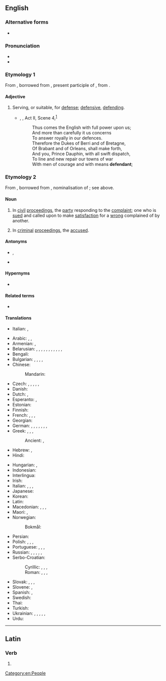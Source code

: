 {{also|défendant}}
==English==
{{wikipedia}}

===Alternative forms===
* {{alter|en|defendaunt||obsolete}}

===Pronunciation===
* {{IPA|en|/dɪˈfɛnd.ənt/}}
* {{audio|en|en-us-defendant.ogg|Audio (US)}}

===Etymology 1===
From {{inh|en|enm|defendaunt|t=defending; defending in a suit}}, borrowed from {{der|en|fro|defendant}}, present participle of {{m|fro|defendre}}, from {{der|en|la|dēfendō|dēfendere}}.

====Adjective====
{{en-adj}}

# Serving, or suitable, for [[defense]]; [[defensive]], [[defending]].
#* {{circa|1598}} {{w|William Shakespeare}}, ''{{w|Henry V (play)|Henry V}}'', Act II, Scene 4,<sup>[http://www.opensourceshakespeare.org/views/plays/play_view.php?WorkID=henry5&Act=2&Scene=4&Scope=scene]</sup>
#*: Thus comes the English with full power upon us;
#*: And more than carefully it us concerns
#*: To answer royally in our defences.
#*: Therefore the Dukes of Berri and of Bretagne,
#*: Of Brabant and of Orleans, shall make forth,
#*: And you, Prince Dauphin, with all swift dispatch,
#*: To line and new repair our towns of war
#*: With men of courage and with means '''defendant''';

===Etymology 2===
From {{inh|en|enm|defendaunt|t=defendant in a suit; defender}}, borrowed from {{der|en|fro|defendant}}, nominalisation of {{m|fro|defendant}}; see above.

====Noun====
{{en-noun}}

# {{lb|en|legal}} In [[civil]] [[proceedings]], the [[party]] responding to the [[complaint]]; one who is [[sued]] and called upon to make [[satisfaction]] for a [[wrong]] complained of by another.
# {{lb|en|legal}} In [[criminal]] [[proceedings]], the [[accused]].

====Antonyms====
* {{sense|in civil proceedings}} {{l|en|plaintiff}}, {{l|en|claimant}}
* {{sense|in criminal proceedings}} {{l|en|prosecutor}}

====Hypernyms====
* {{l|en|litigant}}

====Related terms====
* {{l|en|respondent}}

====Translations====
{{trans-top|party responding to the compliant}}
* Italian: {{t+|it|convenuto|m}}, {{t+|it|controparte|f}}
{{trans-mid}}
{{trans-bottom}}

{{trans-top|person prosecuted or sued, the accused}}
* Arabic: {{t|ar|مُدَّعًى عَلَيْهِ|m}}, {{t|ar|مُتَّهَم‎|m}}, {{t|ar|مُتَّهَمَة|f}}
* Armenian: {{t+|hy|ամբաստանյալ}} {{q|in criminal proceedings}}, {{t+|hy|պատասխանող}} {{q|in civil proceedings}}
* Belarusian: {{t|be|абвінава́чаны|m}}, {{t|be|абвінава́чаная|f}}, {{t|be|абвінава́чваны|m}}, {{t|be|абвінава́чваная|f}}, {{t|be|падвiно́ўны|m}}, {{t|be|падвiно́ўная|f}}, {{t|be|адка́зчык|m}}, {{t|be|адка́зчыца|f}}, {{t|be|падсу́дны|m}}, {{t|be|падсу́дная|f}}, {{t|be|падсудзі́мы|m}}, {{t|be|падсудзі́мая|f}}
* Bengali: {{t|bn|মুদ্দালেহ}}
* Bulgarian: {{t+|bg|обвиня́ем|m}}, {{t|bg|обвиня́ема|f}}, {{t|bg|отве́тник|m}}, {{t|bg|отве́тничка|f}}, {{t|bg|отве́тница|f}}
* Chinese:
*: Mandarin: {{t+|cmn|被告|tr=bèigào}}
* Czech: {{t+|cs|obžalovaný|m}}, {{t+|cs|obžalovaná|f}}, {{t+|cs|obviněný|m}}, {{t+|cs|obviněná|f}}, {{t|cs|žalovaný|m}}, {{t|cs|žalovaná|f}}
* Danish: {{t|da|indstævnte}}
* Dutch: {{t+|nl|verdachte|m|f}} {{q|in criminal proceedings}}, {{t+|nl|verweerder|m}} {{q|in civil proceedings}}
* Esperanto: {{t|eo|akuzito}} {{q|male or female}}, {{t|eo|akuzitino}} {{q|female}}
* Estonian: {{t|et|kaebealune}}
* Finnish: {{t+|fi|vastaaja}}
* French: {{t+|fr|inculpé|m}}, {{t+|fr|inculpée|f}}, {{t+|fr|défendeur|m}}, {{t+|fr|défenderesse|f}}
* Georgian: {{t|ka|მოპასუხე}}
* German: {{t+|de|Angeklagter|m}}, {{t+|de|Angeklagte|f}}, {{t|de|Angeschuldigter|m}}, {{t|de|Angeschuldigte|f}}, {{t+|de|Beschuldigter|m}}, {{t+|de|Beschuldigte|f}}, {{t+|de|Beklagter|m}}, {{t+|de|Beklagte|f}}
* Greek: {{t+|el|εναγόμενος|m}}, {{t+|el|εναγομένη|f}}, {{t+|el|κατηγορούμενος|m}}, {{t+|el|κατηγορουμένη|f}}
*: Ancient: {{t|grc|κατηγορούμενος|m}}, {{t|grc|κατηγορουμένη|f}}
* Hebrew: {{t+|he|נאשם|m|tr=ne'eshám|alt=נאשם \ נֶאֱשָׁם}}, {{t|he|נאשמת|f|tr=ne'eshémet|alt=נאשמת \ נֶאֱשֶׁמֶת}}
* Hindi: {{t+|hi|प्रतिवादी|m}}
{{trans-mid}}
* Hungarian: {{t+|hu|alperes}}, {{t+|hu|vádlott}}
* Indonesian: {{t+|id|tergugat}}
* Interlingua: {{t|ia|accusato}}
* Irish: {{t|ga|cosantóir|m}}
* Italian: {{t+|it|imputato|m}}, {{t+|it|imputata|f}}, {{t+|it|accusato|m}}, {{t+|it|accusata|f}}
* Japanese: {{t+|ja|被告|tr=ひこく, hikoku}}
* Korean: {{t+|ko|피고 (被告)}}
* Latin: {{t|la|reus|m}}
* Macedonian: {{t|mk|обвинет|m}}, {{t|mk|обвинета|f}}, {{t|mk|оптуженик|m}}, {{t|mk|оптуженичка|f}}
* Maori: {{t|mi|kaikaro}}, {{t|mi|whakatuaki}}
* Norwegian:
*: Bokmål: {{t|nb|anklagede}}
* Persian: {{t+|fa|خوانده|tr=xânde}}
* Polish: {{t+|pl|oskarżony|m}}, {{t+|pl|oskarżona|f}}, {{t+|pl|pozwany|m}}, {{t|pl|pozwana|f}}
* Portuguese: {{t+|pt|réu|m}}, {{t+|pt|ré|f}}, {{t+|pt|acusado|m}}, {{t|pt|acusada|f}}
* Russian: {{t+|ru|обвиня́емый|m}}, {{t+|ru|обвиня́емая|f}}, {{t+|ru|отве́тчик|m}}, {{t+|ru|отве́тчица|f}}, {{t+|ru|подсуди́мый|m}}, {{t+|ru|подсуди́мая|f}}
* Serbo-Croatian:
*: Cyrillic: {{t|sh|бра̑њенӣк|m}}, {{t|sh|бра̑њеница)|f}}, {{t|sh|оптужѐнӣк|m}}, {{t|sh|оптужѐница|f}}
*: Roman: {{t+|sh|brȃnjenīk|m}}, {{t+|sh|brȃnjenica|f}}, {{t+|sh|optužènīk|m}}, {{t+|sh|optužènica|f}}
* Slovak: {{t|sk|žalovaný|m}}, {{t|sk|žalovaná|f}}, {{t|sk|obžalovaný|m}}, {{t|sk|obžalovaná|f}}
* Slovene: {{t|sl|obtoženi|m}}, {{t|sl|obtožena|f}}
* Spanish: {{t+|es|acusado|m}}, {{t+|es|acusada|f}}
* Swedish: {{t+|sv|anklagad|c}}
* Thai: {{t+|th|จำเลย}}
* Turkish: {{t+|tr|sanık}}
* Ukrainian: {{t|uk|відповіда́ч|m}}, {{t|uk|відповіда́чка|f}}, {{t|uk|підсу́дний|m}}, {{t|uk|підсу́дна|f}}, {{t|uk|обвинува́чуваний|m}}, {{t|uk|обвинува́чувана|f}}
* Urdu: {{t|ur|مدعا علیہ}}
{{trans-bottom}}

[[Category:en:People]]

----

==Latin==

===Verb===
{{la-verb-form|dēfendant}}

# {{inflection of|la|dēfendō||3|p|pres|actv|subj}}